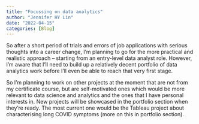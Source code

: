 ```yaml
---
title: "Focussing on data analytics"
author: "Jennifer HY Lin"
date: "2022-04-15"
categories: [Blog]
---
```

So after a short period of trials and errors of job applications with serious thoughts into a career change, I’m planning to go for the more practical and realistic approach – starting from an entry-level data analyst role. However, I’m aware that I’ll need to build up a relatively decent portfolio of data analytics work before I’ll even be able to reach that very first stage.

So I’m planning to work on other projects at the moment that are not from my certificate course, but are self-motivated ones which would be more relevant to data science and analytics and the ones that I have personal interests in. New projects will be showcased in the portfolio section when they’re ready. The most current one would be the Tableau project about characterising long COVID symptoms (more on this in portfolio section).